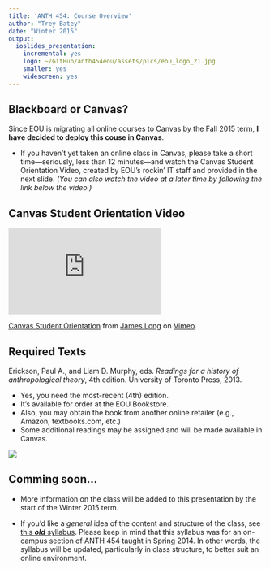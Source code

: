 ```yaml
---
title: 'ANTH 454: Course Overview'
author: "Trey Batey"
date: "Winter 2015"
output:
  ioslides_presentation:
    incremental: yes
    logo: ~/GitHub/anth454eou/assets/pics/eou_logo_21.jpg
    smaller: yes
    widescreen: yes
---
```


## Blackboard or Canvas?

Since EOU is migrating all online courses to Canvas by the Fall 2015 term, __I have decided to deploy this couse in Canvas__.

- If you haven't yet taken an online class in Canvas, please take a short time---seriously, less than 12 minutes---and watch the Canvas Student Orientation Video, created by EOU's rockin' IT staff and provided in the next slide. _(You can also watch the video at a later time by following the link below the video.)_

## Canvas Student Orientation Video

<iframe src="http://player.vimeo.com/video/97347021" width="300" height="169" frameborder="0" webkitallowfullscreen mozallowfullscreen allowfullscreen></iframe> <p><a href="http://vimeo.com/97347021">Canvas Student Orientation</a> from <a href="http://vimeo.com/user17570673">James Long</a> on <a href="https://vimeo.com">Vimeo</a>.</p>

## Required Texts
Erickson, Paul A., and Liam D. Murphy, eds. _Readings for a history of anthropological theory_, 4th edition. University of Toronto Press, 2013.

- Yes, you need the most-recent (4th) edition.
- It's available for order at the EOU Bookstore.
- Also, you may obtain the book from another online retailer (e.g., Amazon, textbooks.com, etc.)
- Some additional readings may be assigned and will be made available in Canvas.

![](http://bateyt.github.io/anth454/assets/pics/anth454_bookstore.png)



## Comming soon...

- More information on the class will be added to this presentation by the start of the Winter 2015 term.

- If you'd like a _general_ idea of the content and structure of the class, see [this __*old*__ syllabus](http://bateyt.github.io/anth454eou/syllabus.html). Please keep in mind that this syllabus was for an on-campus section of ANTH 454 taught in Spring 2014. In other words, the syllabus will be updated, particularly in class structure, to better suit an online environment.